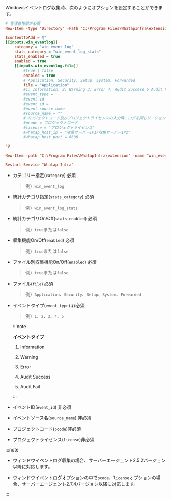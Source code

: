 Windowsイベントログ収集時、次のようにオプションを設定することができます。

```ini showLineNumbers
# 管理者権限が必要
New-Item -type "Directory" -Path "C:\Program Files\WhatapInfra\extension"

$contentToAdd = @"
[[inputs.win_eventlog]]
    category = "win_event_log"
    stats_category = "win_event_log_stats"
    stats_enabled = true
    enabled = true
    [[inputs.win_eventlog.file]]
        #true | false
        enabled = true
        # Application, Security, Setup, System, Forwarded
        file = "Application"
        #1: Information, 2: Warning 3: Error 4: Audit Success 5 Audit Fail
        #event_type = 
        #event id
        #event_id = 
        #event source name
        #source_name = ""
        #プロジェクトコード及びプロジェクトライセンスの入力時、ログを同じリージョンの希望するプロジェクトに転送可能
        #pcode = プロジェクトコード
        #license = "プロジェクトライセンス"
        #whatap_host_ip = "収集サーバーIP1/収集サーバーIP2"
        #whatap_host_port = 6600

"@

New-Item -path "C:\Program Files\WhatapInfra\extension" -name "win_eventlog.conf" -type "file" -value $contentToAdd -Force

Restart-Service "Whatap Infra"
```

- カテゴリー指定(`category`) 必須

  > 例）`win_event_log`

- 統計カテゴリ指定(`stats_category`) 必須

  > 例）`win_event_log_stats`

- 統計カテゴリOn/Off(`stats_enabled`) 必須

  > 例）`true`または`false`

- 収集機能On/Off(`enabled`) 必須

  > 例）`true`または`false`

- ファイル別収集機能On/Off(`enabled`) 必須

  > 例）`true`または`false`

- ファイル(`file`) 必須

  > 例）`Application`、`Security`、`Setup`、`System`、`Forwarded`

- イベントタイプ(`event_type`) 非必須

  > 例）`1`、`2`、`3`、`4`、`5`

  :::note 

  **イベントタイプ**

  1. Information

  2. Warning 

  3. Error 

  4. Audit Success 

  5. Audit Fail

  :::

- イベントID(`event_id`) 非必須

- イベントソース名(`source_name`) 非必須

- プロジェクトコード(`pcode`)非必須 

- プロジェクトライセンス(`license`)非必須 

:::note 

- ウィンドウイベントログ収集の場合、サーバーエージェント2.5.2バージョン以降に対応します。 

- ウィンドウイベントログオプションの中で`pcode`、`license`オプションの場合、サーバーエージェント2.7.4バージョン以降に対応します。 

:::
